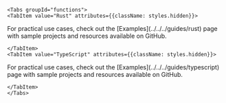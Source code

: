 
```mdx-code-block
<Tabs groupId="functions">
<TabItem value="Rust" attributes={{className: styles.hidden}}>
```

<p className={styles.revertMarginTop}>
  For practical use cases, check out the [Examples](../../../guides/rust) page
  with sample projects and resources available on GitHub.
</p>

```mdx-code-block
</TabItem>
<TabItem value="TypeScript" attributes={{className: styles.hidden}}>
```

<p className={styles.revertMarginTop}>
  For practical use cases, check out the [Examples](../../../guides/typescript)
  page with sample projects and resources available on GitHub.
</p>

```mdx-code-block
</TabItem>
</Tabs>
```
